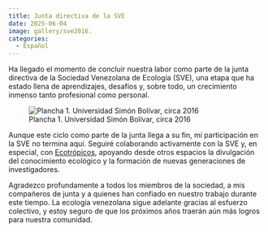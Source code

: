 ```yaml
---
title: Junta directiva de la SVE
date: 2025-06-04
image: gallery/sve2016.
categories: 
  - Español
---
```

Ha llegado el momento de concluir nuestra labor como parte de la junta directiva de la Sociedad Venezolana de Ecología (SVE), una etapa que ha estado llena de aprendizajes, desafíos y, sobre todo, un crecimiento inmenso tanto profesional como personal.

![Plancha 1. Universidad Simón Bolívar, circa 2016](/gallery/sve2016.jpg)

Aunque este ciclo como parte de la junta llega a su fin, mi participación en la SVE no termina aquí. Seguiré colaborando activamente con la SVE y, en especial, con [Ecotrópicos](https://ecotropicos.svecologia.org), apoyando desde otros espacios la divulgación del conocimiento ecológico y la formación de nuevas generaciones de investigadores.

Agradezco profundamente a todos los miembros de la sociedad, a mis compañeros de junta y a quienes han confiado en nuestro trabajo durante este tiempo. La ecología venezolana sigue adelante gracias al esfuerzo colectivo, y estoy seguro de que los próximos años traerán aún más logros para nuestra comunidad.